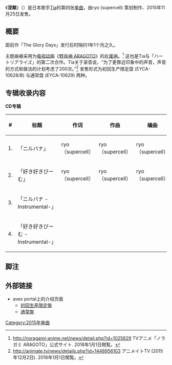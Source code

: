 {{Infobox Single 
| Name           = 涅槃
| Artist         = [[Tia|Tia]]
| Album          = 
| A-side         = 
| B-side         = 好き好きびーむ
| Released       = 2015年11月25日
| Format         = [[シングル|マキシシングル]]
| Recorded       = 
| Genre          = [[J-POP|J-POP]]（[[アニメソング|アニメソング]]）
| Length         = 4分24秒<ref name="tower">{{Cite web |url= http://tower.jp/item/4029019/ |title= ニルバナ ［CD+DVD］＜初回生産限定盤＞ |work= [[タワーレコード|タワーレコード]] |accessdate= 2016-01-01 |archive-date= 2016-08-23 |archive-url= https://web.archive.org/web/20160823022224/http://tower.jp/item/4029019/ |dead-url= no }}</ref>
| Label          = [[エイベックス・ピクチャーズ|DIVE II entertainment]]
| Writer         = ryo ([[supercell|supercell]])
| Producer       = ryo (supercell)
| Certification  = 
| Chart position = * 週間46位（[[オリコンチャート|オリコン]]）<ref>{{Cite web|url=http://www.oricon.co.jp/prof/577816/products/1149434/1/|title=ニルバナ|work=ORICON STYLE|author=|publisher=[[オリコン|オリコン]]|accessdate=2016-01-01|archive-date=2017-08-22|archive-url=https://web.archive.org/web/20170822115027/http://www.oricon.co.jp/prof/577816/products/1149434/1/|dead-url=no}}</ref>
* 68位（[[ビルボード#Billboard_JAPANのチャート|Billboard JAPAN HOT 100]]）<ref>{{Cite web|url=http://www.billboard-japan.com/charts/detail?a=hot100&year=2015&month=12&day=7|title=Billboard JAPAN HOT 100 2015/12/07 付け|work=[[ビルボード|Billboard JAPAN]]|author=|publisher=[[阪神コンテンツリンク|阪神コンテンツリンク]]|accessdate=2016-01-01|archive-date=2019-04-03|archive-url=https://web.archive.org/web/20190403145939/http://www.billboard-japan.com/charts/detail?a=hot100&year=2015&month=12&day=7|dead-url=no}}</ref>
* 36位（Billboard JAPAN Hot Singles Sales）<ref>{{Cite web|date=|url=http://www.billboard-japan.com/charts/detail?a=sales&year=2015&month=12&day=7|title=Billboard JAPAN Hot Singles Sales 2015/12/07 付け|work=Billboard JAPAN|author=|publisher=阪神コンテンツリンク|accessdate=2016-01-01|archive-date=2018-02-21|archive-url=https://web.archive.org/web/20180221222423/http://www.billboard-japan.com/charts/detail?a=sales&year=2015&month=12&day=7|dead-url=no}}</ref>
* 15位（Billboard JAPAN Hot Animation）<ref>{{Cite web|url=http://www.billboard-japan.com/charts/detail?a=anime&year=2015&month=12&day=7|title=Billboard JAPAN Hot Animation 2015/12/07 付け|work=Billboard JAPAN|author=|publisher=阪神コンテンツリンク|accessdate=2016-01-01|archive-date=2018-02-21|archive-url=https://web.archive.org/web/20180221222322/http://www.billboard-japan.com/charts/detail?a=anime&year=2015&month=12&day=7|dead-url=no}}</ref>
| Last single    = [[The_Glory_Days|The Glory Days]]<br/>（2014年）
| This single    = ''' ニルバナ'''<br/>（2015年）
| Next single    = -
| Misc           = 
}}
《'''涅槃'''》（{{lang-ja|ニルバナ}}）是日本歌手[[Tia|Tia]]的第四张[[单曲|单曲]]，由ryo (supercell) 策划制作、2015年11月25日发售。

== 概要 ==
距前作「The Glory Days」发行后时隔约1年1个月之久。

主题曲被采用为[[电视动画|电视动画]]《[[野良神|野良神 ARAGOTO]]》的[[片尾曲|片尾曲]]。<ref>http://noragami-anime.net/news/detail.php?id=1025629 {{Wayback|url=http://noragami-anime.net/news/detail.php?id=1025629 |date=20210413021217 }}  TVアニメ「ノラガミ ARAGOTO」公式サイト. 2016年1月1日閲覧。</ref>
这也是Tia与「ハートリアライズ」的第二次合作。Tia关于录音说，“为了更靠近印象中的声音，声音的方式和做法的计划考虑了200次。”<ref>http://animate.tv/news/details.php?id=1448956103 {{Wayback|url=http://animate.tv/news/details.php?id=1448956103 |date=20160304092713 }} アニメイトTV (2015年12月2日). 2016年1月1日閲覧。</ref>
发售形式为初回生产限定盘 (EYCA-10628/B) 与通常盘 (EYCA-10629) 两种。

== 专辑收录内容 ==
'''CD专辑'''
{| class="wikitable"
|-
! # !! 标题!! 作词 !! 作曲 !! 编曲 !! 时间
|-
| 1. ||「ニルバナ」||ryo（supercell）||ryo（supercell）||ryo（supercell）||4:24
|-
| 2. || 「好き好きびーむ」 ||ryo（supercell）||ryo（supercell）||ryo（supercell）||3:15
|-
| 3. ||「ニルバナ -Instrumental-」|| || || ||4:23
|-
| 4. ||「好き好きびーむ -Instrumental-」|| || || ||3:14<br />

|}

== 脚注 ==
{{Reflist}}

== 外部链接 ==
* avex portal上的介绍页面
** [http://avexnet.jp/package_detail.php?id=1018026 初回生産限定盤] {{Wayback|url=http://avexnet.jp/package_detail.php?id=1018026 |date=20160917110654 }}
** [http://avexnet.jp/package_detail.php?id=1018027 通常盤] {{Wayback|url=http://avexnet.jp/package_detail.php?id=1018027 |date=20160917112520 }}

[[Category:2015年单曲|Category:2015年单曲]]
